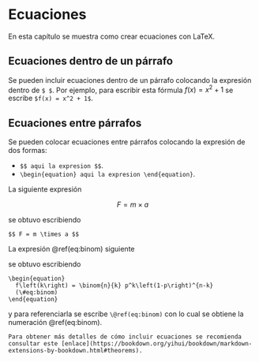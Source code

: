 # Ecuaciones

En esta capítulo se muestra como crear ecuaciones con LaTeX.

## Ecuaciones dentro de un párrafo
Se pueden incluir ecuaciones dentro de un párrafo colocando la expresión dentro de `$ $`. Por ejemplo, para escribir esta fórmula $f(x) = x^2 + 1$ se escribe `$f(x) = x^2 + 1$`.

## Ecuaciones entre párrafos
Se pueden colocar ecuaciones entre párrafos colocando la expresión de dos formas:

- `$$ aqui la expresion $$`.
- `\begin{equation} aqui la expresion \end{equation}`. 

La siguiente expresión

$$
F = m \times a
$$

se obtuvo escribiendo

`$$ F = m \times a $$ `

La expresión \@ref(eq:binom) siguiente

\begin{equation} 
  f\left(k\right) = \binom{n}{k} p^k\left(1-p\right)^{n-k}
  (\#eq:binom)
\end{equation} 

se obtuvo escribiendo

```
\begin{equation} 
  f\left(k\right) = \binom{n}{k} p^k\left(1-p\right)^{n-k}
  (\#eq:binom)
\end{equation} 
```
y para referenciarla se escribe `\@ref(eq:binom)` con lo cual se obtiene la numeración \@ref(eq:binom).

```block2
Para obtener más detalles de cómo incluir ecuaciones se recomienda consultar este [enlace](https://bookdown.org/yihui/bookdown/markdown-extensions-by-bookdown.html#theorems).
```

